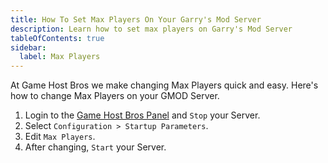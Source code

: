 ```yaml
---
title: How To Set Max Players On Your Garry's Mod Server
description: Learn how to set max players on Garry's Mod Server
tableOfContents: true
sidebar:
  label: Max Players
---
```


At Game Host Bros we make changing Max Players quick and easy. Here's how to change Max Players on your GMOD Server.

1. Login to the [Game Host Bros Panel](https://panel.gamehostbros.com/) and `Stop` your Server.
2. Select `Configuration > Startup Parameters`.
3. Edit `Max Players`.
4. After changing, `Start` your Server.

